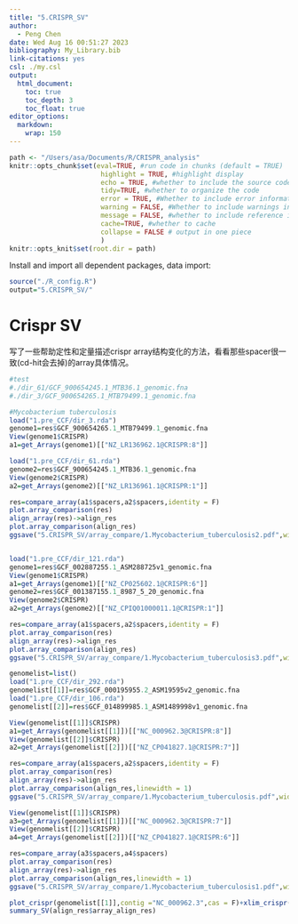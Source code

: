 ```yaml
---
title: "5.CRISPR_SV"
author:
  - Peng Chen
date: Wed Aug 16 00:51:27 2023
bibliography: My_Library.bib
link-citations: yes
csl: ./my.csl
output:
  html_document:
    toc: true
    toc_depth: 3
    toc_float: true
editor_options:
  markdown:
    wrap: 150
---
```


```r
path <- "/Users/asa/Documents/R/CRISPR_analysis"
knitr::opts_chunk$set(eval=TRUE, #run code in chunks (default = TRUE)
                       highlight = TRUE, #highlight display
                       echo = TRUE, #whether to include the source code in the output
                       tidy=TRUE, #whether to organize the code
                       error = TRUE, #Whether to include error information in the output
                       warning = FALSE, #Whether to include warnings in the output (default = TRUE)
                       message = FALSE, #whether to include reference information in the output
                       cache=TRUE, #whether to cache
                       collapse = FALSE # output in one piece
                       )
knitr::opts_knit$set(root.dir = path)
```
Install and import all dependent packages, data import:
```r
source("./R_config.R")
output="5.CRISPR_SV/"
```

# Crispr SV
写了一些帮助定性和定量描述crispr array结构变化的方法，看看那些spacer很一致(cd-hit会去掉)的array具体情况。
```r
#test
#./dir_61/GCF_900654245.1_MTB36.1_genomic.fna
#./dir_3/GCF_900654265.1_MTB79499.1_genomic.fna

#Mycobacterium tuberculosis
load("1.pre_CCF/dir_3.rda")
genome1=res$GCF_900654265.1_MTB79499.1_genomic.fna
View(genome1$CRISPR)
a1=get_Arrays(genome1)[["NZ_LR136962.1@CRISPR:8"]]

load("1.pre_CCF/dir_61.rda")
genome2=res$GCF_900654245.1_MTB36.1_genomic.fna
View(genome2$CRISPR)
a2=get_Arrays(genome2)[["NZ_LR136961.1@CRISPR:1"]]

res=compare_array(a1$spacers,a2$spacers,identity = F)
plot.array_comparison(res)
align_array(res)->align_res
plot.array_comparison(align_res)
ggsave("5.CRISPR_SV/array_compare/1.Mycobacterium_tuberculosis2.pdf",width = 8)


load("1.pre_CCF/dir_121.rda")
genome1=res$GCF_002887255.1_ASM288725v1_genomic.fna
View(genome1$CRISPR)
a1=get_Arrays(genome1)[["NZ_CP025602.1@CRISPR:6"]]
genome2=res$GCF_001387155.1_8987_5_20_genomic.fna
View(genome2$CRISPR)
a2=get_Arrays(genome2)[["NZ_CPIQ01000011.1@CRISPR:1"]]

res=compare_array(a1$spacers,a2$spacers,identity = F)
plot.array_comparison(res)
align_array(res)->align_res
plot.array_comparison(align_res)
ggsave("5.CRISPR_SV/array_compare/1.Mycobacterium_tuberculosis3.pdf",width = 8)

```


```r
genomelist=list()
load("1.pre_CCF/dir_292.rda")
genomelist[[1]]=res$GCF_000195955.2_ASM19595v2_genomic.fna
load("1.pre_CCF/dir_106.rda")
genomelist[[2]]=res$GCF_014899985.1_ASM1489998v1_genomic.fna

View(genomelist[[1]]$CRISPR)
a1=get_Arrays(genomelist[[1]])[["NC_000962.3@CRISPR:8"]]
View(genomelist[[2]]$CRISPR)
a2=get_Arrays(genomelist[[2]])[["NZ_CP041827.1@CRISPR:7"]]

res=compare_array(a1$spacers,a2$spacers,identity = F)
plot.array_comparison(res)
align_array(res)->align_res
plot.array_comparison(align_res,linewidth = 1)
ggsave("5.CRISPR_SV/array_compare/1.Mycobacterium_tuberculosis.pdf",width = 10)

View(genomelist[[1]]$CRISPR)
a3=get_Arrays(genomelist[[1]])[["NC_000962.3@CRISPR:7"]]
View(genomelist[[2]]$CRISPR)
a4=get_Arrays(genomelist[[2]])[["NZ_CP041827.1@CRISPR:6"]]

res=compare_array(a3$spacers,a4$spacers)
plot.array_comparison(res)
align_array(res)->align_res
plot.array_comparison(align_res,linewidth = 1)
ggsave("5.CRISPR_SV/array_compare/1.Mycobacterium_tuberculosis1.pdf",width = 10)

plot_crispr(genomelist[[1]],contig ="NC_000962.3",cas = F)+xlim_crispr(3119185,3123576)
summary_SV(align_res$array_align_res)
```

